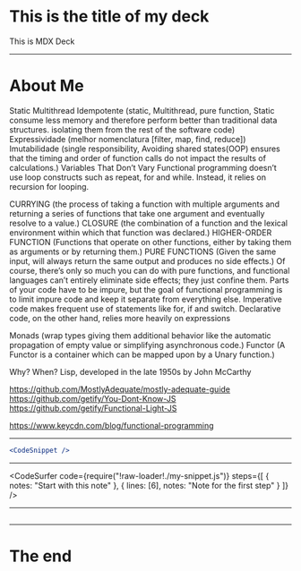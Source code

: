 
# This is the title of my deck
This is MDX Deck

---

# About Me
Static
Multithread
Idempotente (static, Multithread, pure function, Static consume less memory and therefore perform better than traditional data structures. isolating them from the rest of the software code)
Expressividade (melhor nomenclatura [filter, map, find, reduce])
Imutabilidade (single responsibility, Avoiding shared states(OOP) ensures that the timing and order of function calls do not impact the results of calculations.)
Variables That Don’t Vary
Functional programming doesn’t use loop constructs such as repeat, for and while. Instead, it relies on recursion for looping.

CURRYING (the process of taking a function with multiple arguments and returning a series of functions that take one argument and eventually resolve to a value.)
CLOSURE (the combination of a function and the lexical environment within which that function was declared.)
HIGHER-ORDER FUNCTION (Functions that operate on other functions, either by taking them as arguments or by returning them.)
PURE FUNCTIONS (Given the same input, will always return the same output and produces no side effects.)
Of course, there’s only so much you can do with pure functions, and functional languages can’t entirely eliminate side effects; they just confine them. Parts of your code have to be impure, but the goal of functional programming is to limit impure code and keep it separate from everything else.
Imperative code makes frequent use of statements like for, if and switch. Declarative code, on the other hand, relies more heavily on expressions


Monads (wrap types giving them additional behavior like the automatic propagation of empty value or simplifying asynchronous code.)
Functor (A Functor is a container which can be mapped upon by a Unary function.)


Why?
When? Lisp, developed in the late 1950s by John McCarthy


https://github.com/MostlyAdequate/mostly-adequate-guide
https://github.com/getify/You-Dont-Know-JS
https://github.com/getify/Functional-Light-JS


https://www.keycdn.com/blog/functional-programming

---

```jsx
<CodeSnippet />
```

---


<CodeSurfer
    code={require("!raw-loader!./my-snippet.js")}
    steps={[
        { notes: "Start with this note" },
        { lines: [6], notes: "Note for the first step" }
    ]}
/>

---


## <Page2 />

---

# The end